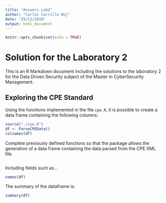 ```yaml
---
title: "Answers Lab2"
author: "Carlos Carrillo Boj"
date: "29/12/2018"
output: html_document
---
```


```r
knitr::opts_chunk$set(echo = TRUE)
```

# Solution for the Laboratory 2

This is an R Markdown document including the solutions to the laboratory 2 for the Data Driven Security subject of the Master in CyberSecurity Management.

## Exploring the CPE Standard

Using the functions implemented in the file `cpe.R`, it is possible to create a data frame containing the following columns:

```r
source("./cpe.R")
df <- ParseCPEData()
colnames(df)
```

Complete previously defined functions so that the package allows the generation of a data frame containing the data parsed from the CPE XML file.

```r

```

Including fields such as...


```r
names(df)
```


The summary of the dataframe is:
```r
summary(df)
```

